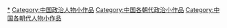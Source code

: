 [[Category:中国各朝代政治人物|*]]
[[Category:中国政治人物小作品|Category:中国政治人物小作品]]
[[Category:中国各朝代政治小作品|Category:中国各朝代政治小作品]]
[[Category:中国各朝代人物小作品|Category:中国各朝代人物小作品]]